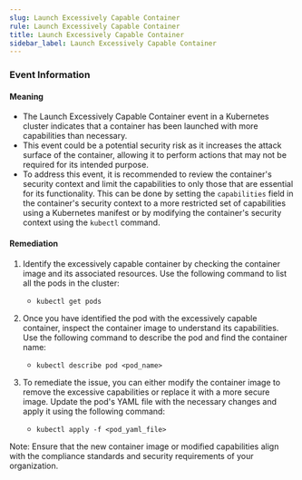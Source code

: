 ```yaml
--- 
slug: Launch Excessively Capable Container
rule: Launch Excessively Capable Container
title: Launch Excessively Capable Container
sidebar_label: Launch Excessively Capable Container
---
```

                   
### Event Information

#### Meaning

- The Launch Excessively Capable Container event in a Kubernetes cluster indicates that a container has been launched with more capabilities than necessary.
- This event could be a potential security risk as it increases the attack surface of the container, allowing it to perform actions that may not be required for its intended purpose.
- To address this event, it is recommended to review the container's security context and limit the capabilities to only those that are essential for its functionality. This can be done by setting the `capabilities` field in the container's security context to a more restricted set of capabilities using a Kubernetes manifest or by modifying the container's security context using the `kubectl` command.

#### Remediation

1. Identify the excessively capable container by checking the container image and its associated resources. Use the following command to list all the pods in the cluster:
   - `kubectl get pods`

2. Once you have identified the pod with the excessively capable container, inspect the container image to understand its capabilities. Use the following command to describe the pod and find the container name:
   - `kubectl describe pod <pod_name>`

3. To remediate the issue, you can either modify the container image to remove the excessive capabilities or replace it with a more secure image. Update the pod's YAML file with the necessary changes and apply it using the following command:
   - `kubectl apply -f <pod_yaml_file>`

Note: Ensure that the new container image or modified capabilities align with the compliance standards and security requirements of your organization.


 